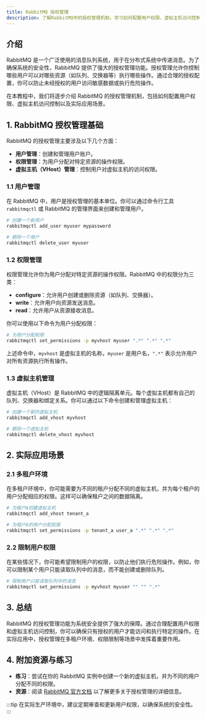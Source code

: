 ```yaml
---
title: RabbitMQ 授权管理
description: 了解RabbitMQ中的授权管理机制，学习如何配置用户权限、虚拟主机访问控制以及实际应用场景。
---
```


## 介绍

RabbitMQ 是一个广泛使用的消息队列系统，用于在分布式系统中传递消息。为了确保系统的安全性，RabbitMQ 提供了强大的授权管理功能。授权管理允许你控制哪些用户可以对哪些资源（如队列、交换器等）执行哪些操作。通过合理的授权配置，你可以防止未经授权的用户访问敏感数据或执行危险操作。

在本教程中，我们将逐步介绍 RabbitMQ 的授权管理机制，包括如何配置用户权限、虚拟主机访问控制以及实际应用场景。

## 1. RabbitMQ 授权管理基础

RabbitMQ 的授权管理主要涉及以下几个方面：

- **用户管理**：创建和管理用户账户。
- **权限管理**：为用户分配对特定资源的操作权限。
- **虚拟主机（VHost）管理**：控制用户对虚拟主机的访问权限。

### 1.1 用户管理

在 RabbitMQ 中，用户是授权管理的基本单位。你可以通过命令行工具 `rabbitmqctl` 或 RabbitMQ 的管理界面来创建和管理用户。

```bash
# 创建一个新用户
rabbitmqctl add_user myuser mypassword

# 删除一个用户
rabbitmqctl delete_user myuser
```

### 1.2 权限管理

权限管理允许你为用户分配对特定资源的操作权限。RabbitMQ 中的权限分为三类：

- **configure**：允许用户创建或删除资源（如队列、交换器）。
- **write**：允许用户向资源发送消息。
- **read**：允许用户从资源接收消息。

你可以使用以下命令为用户分配权限：

```bash
# 为用户分配权限
rabbitmqctl set_permissions -p myvhost myuser ".*" ".*" ".*"
```

上述命令中，`myvhost` 是虚拟主机的名称，`myuser` 是用户名，`".*"` 表示允许用户对所有资源执行所有操作。

### 1.3 虚拟主机管理

虚拟主机（VHost）是 RabbitMQ 中的逻辑隔离单元。每个虚拟主机都有自己的队列、交换器和绑定关系。你可以通过以下命令创建和管理虚拟主机：

```bash
# 创建一个新的虚拟主机
rabbitmqctl add_vhost myvhost

# 删除一个虚拟主机
rabbitmqctl delete_vhost myvhost
```

## 2. 实际应用场景

### 2.1 多租户环境

在多租户环境中，你可能需要为不同的租户分配不同的虚拟主机，并为每个租户的用户分配相应的权限。这样可以确保租户之间的数据隔离。

```bash
# 为租户A创建虚拟主机
rabbitmqctl add_vhost tenant_a

# 为租户A的用户分配权限
rabbitmqctl set_permissions -p tenant_a user_a ".*" ".*" ".*"
```

### 2.2 限制用户权限

在某些情况下，你可能希望限制用户的权限，以防止他们执行危险操作。例如，你可以限制某个用户只能读取队列中的消息，而不能创建或删除队列。

```bash
# 限制用户只能读取队列中的消息
rabbitmqctl set_permissions -p myvhost myuser "" "" ".*"
```

## 3. 总结

RabbitMQ 的授权管理功能为系统安全提供了强大的保障。通过合理配置用户权限和虚拟主机访问控制，你可以确保只有授权的用户才能访问和执行特定的操作。在实际应用中，授权管理在多租户环境、权限限制等场景中发挥着重要作用。

## 4. 附加资源与练习

- **练习**：尝试在你的 RabbitMQ 实例中创建一个新的虚拟主机，并为不同的用户分配不同的权限。
- **资源**：阅读 [RabbitMQ 官方文档](https://www.rabbitmq.com/documentation.html) 以了解更多关于授权管理的详细信息。

:::tip
在实际生产环境中，建议定期审查和更新用户权限，以确保系统的安全性。
:::